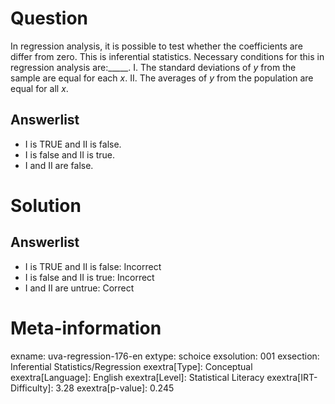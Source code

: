 Question
========

In regression analysis, it is possible to test whether the coefficients are differ from zero. This is inferential statistics. Necessary conditions for this in regression analysis are:_____. I. The standard deviations of *y* from the sample are equal for each *x*. II. The averages of *y* from the population are equal for all *x*.

Answerlist
----------

* I is TRUE and II is false.
* I is false and II is true.
* I and II are false.

Solution
========

Answerlist
----------

* I is TRUE and II is false: Incorrect
* I is false and II is true: Incorrect
* I and II are untrue: Correct

Meta-information
================
exname: uva-regression-176-en
extype: schoice
exsolution: 001
exsection: Inferential Statistics/Regression
exextra[Type]: Conceptual
exextra[Language]: English
exextra[Level]: Statistical Literacy
exextra[IRT-Difficulty]: 3.28
exextra[p-value]: 0.245
